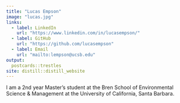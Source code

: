 ```yaml
---
title: "Lucas Empson"
image: "lucas.jpg"
links:
  - label: LinkedIn
    url: "https://www.linkedin.com/in/lucasempson/"
  - label: GitHub
    url: "https://github.com/lucasempson"
  - label: Email
    url: "mailto:lempson@ucsb.edu"
output:
  postcards::trestles
site: distill::distill_website
---
```

 
I am a 2nd year Master's student at the Bren School of Environmental Science & Management at the University of California, Santa Barbara.
